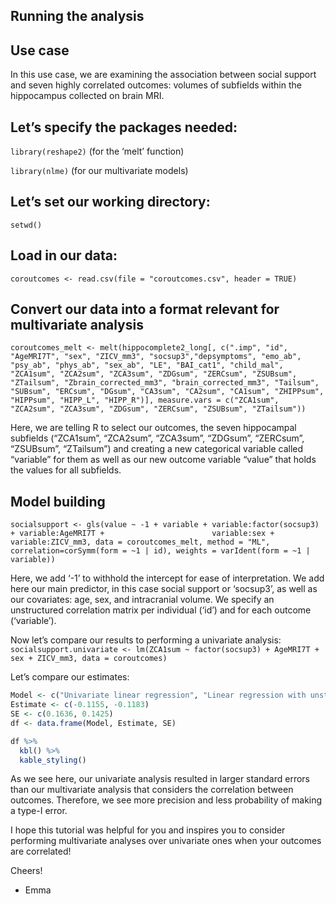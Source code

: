 ## Running the analysis

## Use case
In this use case, we are examining the association between social support and seven highly correlated outcomes: volumes of subfields within the hippocampus collected on brain MRI.

## Let's specify the packages needed:
`library(reshape2)` (for the 'melt' function)

`library(nlme)` (for our multivariate models)

## Let's set our working directory:
`setwd()`

## Load in our data:
`coroutcomes <- read.csv(file = "coroutcomes.csv", header = TRUE)`

## Convert our data into a format relevant for multivariate analysis
`coroutcomes_melt <- melt(hippocomplete2_long[, c(".imp", "id", "AgeMRI7T", "sex", "ZICV_mm3", "socsup3","depsymptoms", "emo_ab", "psy_ab", "phys_ab", "sex_ab", "LE", "BAI_cat1", "child_mal", "ZCA1sum", "ZCA2sum", "ZCA3sum", "ZDGsum", "ZERCsum", "ZSUBsum", "ZTailsum", "Zbrain_corrected_mm3", "brain_corrected_mm3", "Tailsum", "SUBsum", "ERCsum", "DGsum", "CA3sum", "CA2sum", "CA1sum", "ZHIPPsum", "HIPPsum", "HIPP_L", "HIPP_R")], measure.vars = c("ZCA1sum", "ZCA2sum", "ZCA3sum", "ZDGsum", "ZERCsum", "ZSUBsum", "ZTailsum"))`

Here, we are telling R to select our outcomes, the seven hippocampal subfields ("ZCA1sum", "ZCA2sum", "ZCA3sum", "ZDGsum", "ZERCsum", "ZSUBsum", "ZTailsum") and creating a new categorical variable called "variable" for them as well as our new outcome variable "value" that holds the values for all subfields.

## Model building

`socialsupport <- gls(value ~ -1 + variable + variable:factor(socsup3) + variable:AgeMRI7T +
                       variable:sex + variable:ZICV_mm3, data = coroutcomes_melt, method = "ML",
                     correlation=corSymm(form = ~1 | id), weights = varIdent(form = ~1 | variable))`

Here, we add '-1' to withhold the intercept for ease of interpretation. We add here our main predictor, in this case social support or 'socsup3', as well as our covariates: age, sex, and intracranial volume. We specify an unstructured correlation matrix per individual ('id') and for each outcome ('variable').

Now let's compare our results to performing a univariate analysis:
`socialsupport.univariate <- lm(ZCA1sum ~ factor(socsup3) + AgeMRI7T + sex + ZICV_mm3, data = coroutcomes)`

Let's compare our estimates:

```r
Model <- c("Univariate linear regression", "Linear regression with unstructured correlation")
Estimate <- c(-0.1155, -0.1183)
SE <- c(0.1636, 0.1425)
df <- data.frame(Model, Estimate, SE) 

df %>%
  kbl() %>%
  kable_styling()
```



As we see here, our univariate analysis resulted in larger standard errors than our multivariate analysis that considers the correlation between outcomes. Therefore, we see more precision and less probability of making a type-I error.

I hope this tutorial was helpful for you and inspires you to consider performing multivariate analyses over univariate ones when your outcomes are correlated!

Cheers!

-	Emma
